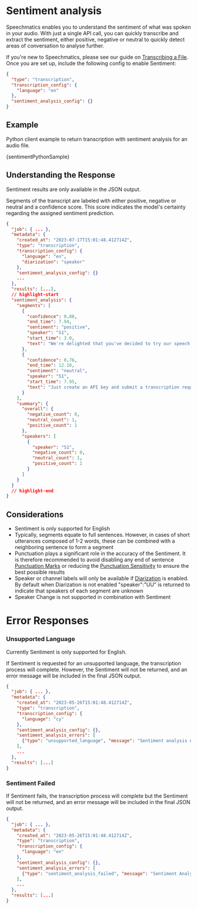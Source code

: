 

# Sentiment analysis

Speechmatics enables you to understand the sentiment of what was spoken in your audio. With just a single API call, you can quickly transcribe and extract the sentiment, either positive, negative or neutral to quickly detect areas of conversation to analyse further.

If you're new to Speechmatics, please see our guide on [Transcribing a File](/speech-to-text/batch/quickstart). Once you are set up, include the following config to enable Sentiment:

```json
{
  "type": "transcription",
  "transcription_config": {
    "language": "en"
  },
  "sentiment_analysis_config": {}
}
```

## Example

Python client example to return transcription with sentiment analysis for an audio file.

<CodeBlock language="python">
  {sentimentPythonSample}
</CodeBlock>

## Understanding the Response

Sentiment results are only available in the JSON output.

Segments of the transcript are labeled with either positive, negative or neutral and a confidence score. This score indicates the model's certainty regarding the assigned sentiment prediction.

<Box m="2">
  <SchemaNode schema={batchSpec.definitions.SentimentAnalysisResult} expanded />
</Box>

```json
{
  "job": { ... },
  "metadata": {
    "created_at": "2023-07-17T15:01:48.412714Z",
    "type": "transcription",
    "transcription_config": {
      "language": "en",
      "diarization": "speaker"
    },
    "sentiment_analysis_config": {}
    ...
  },
  "results": [...],
  // highlight-start
  "sentiment_analysis": {
    "segments": [
      {
        "confidence": 0.88,
        "end_time": 7.94,
        "sentiment": "positive",
        "speaker": "S1",
        "start_time": 3.0,
        "text": "We're delighted that you've decided to try our speech to text software to get going."
      },
      {
        "confidence": 0.76,
        "end_time": 12.18,
        "sentiment": "neutral",
        "speaker": "S1",
        "start_time": 7.95,
        "text": "Just create an API key and submit a transcription request to our API."
      }
    ],
    "summary": {
      "overall": {
        "negative_count": 0,
        "neutral_count": 1,
        "positive_count": 1
      },
      "speakers": [
        {
          "speaker": "S1",
          "negative_count": 0,
          "neutral_count": 1,
          "positive_count": 1
        }
      ]
    }
  }
  // highlight-end
}
```

## Considerations

- Sentiment is only supported for English
- Typically, segments equate to full sentences. However, in cases of short utterances composed of 1-2 words, these can be combined with a neighboring sentence to form a segment
- Punctuation plays a significant role in the accuracy of the Sentiment. It is therefore recommended to avoid disabling any end of sentence [Punctuation Marks](/speech-to-text/formatting#punctuation-settings) or reducing the [Punctuation Sensitivity](/speech-to-text/formatting#punctuation-settings) to ensure the best possible results
- Speaker or channel labels will only be available if [Diarization](/speech-to-text/output-enhancements/diarization) is enabled. By default when Diarization is not enabled "speaker":"UU" is returned to indicate that speakers of each segment are unknown
- Speaker Change is not supported in combination with Sentiment

# Error Responses

### Unsupported Language

Currently Sentiment is only supported for English.

If Sentiment is requested for an unsupported language, the transcription process will complete. However, the Sentiment will not be returned, and an error message will be included in the final JSON output.

```json
{
  "job": { ... },
  "metadata": {
    "created_at": "2023-05-26T15:01:48.412714Z",
    "type": "transcription",
    "transcription_config": {
      "language": "cy"
    },
    "sentiment_analysis_config": {},
    "sentiment_analysis_errors": [
      {"type": "unsupported_language", "message": "Sentiment analysis not supported for cy."}
    ],
    ...
  },
  "results": [...]
}
```

### Sentiment Failed

If Sentiment fails, the transcription process will complete but the Sentiment will not be returned, and an error message will be included in the final JSON output.

```json
{
  "job": { ... },
  "metadata": {
    "created_at": "2023-05-26T15:01:48.412714Z",
    "type": "transcription",
    "transcription_config": {
      "language": "en"
    },
    "sentiment_analysis_config": {},
    "sentiment_analysis_errors": [
      {"type": "sentiment_analysis_failed", "message": "Sentiment Analysis failed."}
    ],
    ...
  },
  "results": [...]
}
```
